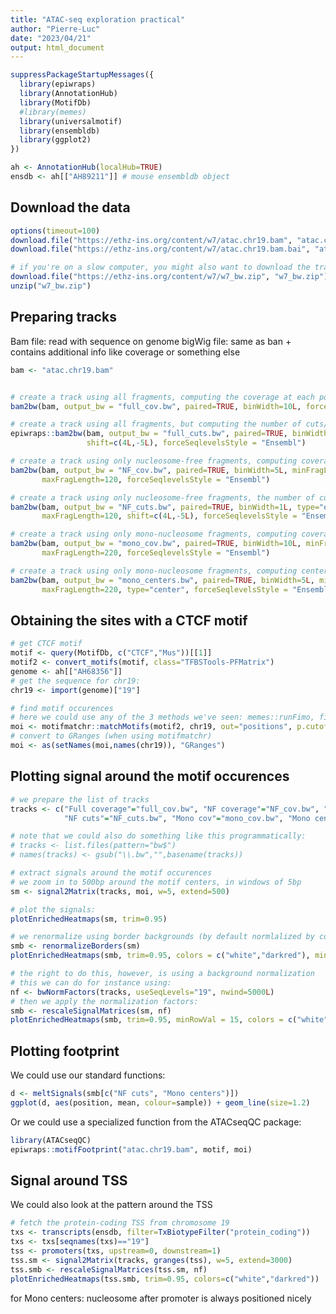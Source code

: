 ```yaml
---
title: "ATAC-seq exploration practical"
author: "Pierre-Luc"
date: "2023/04/21"
output: html_document
---
```


```r
suppressPackageStartupMessages({
  library(epiwraps)
  library(AnnotationHub)
  library(MotifDb)
  #library(memes)
  library(universalmotif)
  library(ensembldb)
  library(ggplot2)
})

ah <- AnnotationHub(localHub=TRUE)
ensdb <- ah[["AH89211"]] # mouse ensembldb object
```


## Download the data

```r
options(timeout=100)
download.file("https://ethz-ins.org/content/w7/atac.chr19.bam", "atac.chr19.bam")
download.file("https://ethz-ins.org/content/w7/atac.chr19.bam.bai", "atac.chr19.bam.bai")
```


```r
# if you're on a slow computer, you might also want to download the tracks that we're generating below:
download.file("https://ethz-ins.org/content/w7/w7_bw.zip", "w7_bw.zip")
unzip("w7_bw.zip")
```


## Preparing tracks

Bam file: read with sequence on genome
bigWig file: same as ban + contains additional info like coverage or something else

```r
bam <- "atac.chr19.bam"


# create a track using all fragments, computing the coverage at each position (and force Ensembl naming)
bam2bw(bam, output_bw = "full_cov.bw", paired=TRUE, binWidth=10L, forceSeqlevelsStyle = "Ensembl")

# create a track using all fragments, but computing the number of cuts/insertion sites at each position
epiwraps::bam2bw(bam, output_bw = "full_cuts.bw", paired=TRUE, binWidth=1L, type="ends", 
                 shift=c(4L,-5L), forceSeqlevelsStyle = "Ensembl")

# create a track using only nucleosome-free fragments, computing coverage
bam2bw(bam, output_bw = "NF_cov.bw", paired=TRUE, binWidth=5L, minFragLength=30, 
       maxFragLength=120, forceSeqlevelsStyle = "Ensembl")

# create a track using only nucleosome-free fragments, the number of cuts/insertion sites at each position
bam2bw(bam, output_bw = "NF_cuts.bw", paired=TRUE, binWidth=1L, type="ends", minFragLength=30, 
       maxFragLength=120, shift=c(4L,-5L), forceSeqlevelsStyle = "Ensembl")

# create a track using only mono-nucleosome fragments, computing coverage
bam2bw(bam, output_bw = "mono_cov.bw", paired=TRUE, binWidth=10L, minFragLength=140,
       maxFragLength=220, forceSeqlevelsStyle = "Ensembl")

# create a track using only mono-nucleosome fragments, computing centers
bam2bw(bam, output_bw = "mono_centers.bw", paired=TRUE, binWidth=5L, minFragLength=140,
       maxFragLength=220, type="center", forceSeqlevelsStyle = "Ensembl")
```


## Obtaining the sites with a CTCF motif

```r
# get CTCF motif
motif <- query(MotifDb, c("CTCF","Mus"))[[1]]
motif2 <- convert_motifs(motif, class="TFBSTools-PFMatrix")
genome <- ah[["AH68356"]]
# get the sequence for chr19:
chr19 <- import(genome)["19"]

# find motif occurences
# here we could use any of the 3 methods we've seen: memes::runFimo, findMotifInstances, or this:
moi <- motifmatchr::matchMotifs(motif2, chr19, out="positions", p.cutoff=1e-5)[[1]]
# convert to GRanges (when using motifmatchr)
moi <- as(setNames(moi,names(chr19)), "GRanges")
```

## Plotting signal around the motif occurences

```r
# we prepare the list of tracks
tracks <- c("Full coverage"="full_cov.bw", "NF coverage"="NF_cov.bw", "All cuts"="full_cuts.bw",
            "NF cuts"="NF_cuts.bw", "Mono cov"="mono_cov.bw", "Mono centers"="mono_centers.bw")

# note that we could also do something like this programmatically:
# tracks <- list.files(pattern="bw$")
# names(tracks) <- gsub("\\.bw","",basename(tracks))

# extract signals around the motif occurences
# we zoom in to 500bp around the motif centers, in windows of 5bp
sm <- signal2Matrix(tracks, moi, w=5, extend=500)

# plot the signals:
plotEnrichedHeatmaps(sm, trim=0.95)

# we renormalize using border backgrounds (by default normlalized by coverage)
smb <- renormalizeBorders(sm)
plotEnrichedHeatmaps(smb, trim=0.95, colors = c("white","darkred"), minRowVal = 20)

# the right to do this, however, is using a background normalization
# this we can do for instance using:
nf <- bwNormFactors(tracks, useSeqLevels="19", nwind=5000L)
# then we apply the normalization factors:
smb <- rescaleSignalMatrices(sm, nf)
plotEnrichedHeatmaps(smb, trim=0.95, minRowVal = 15, colors = c("white","darkred"))
```


## Plotting footprint

We could use our standard functions:

```r
d <- meltSignals(smb[c("NF cuts", "Mono centers")])
ggplot(d, aes(position, mean, colour=sample)) + geom_line(size=1.2)
```
Or we could use a specialized function from the ATACseqQC package:

```r
library(ATACseqQC)
epiwraps::motifFootprint("atac.chr19.bam", motif, moi)
```

## Signal around TSS

We could also look at the pattern around the TSS

```r
# fetch the protein-coding TSS from chromosome 19
txs <- transcripts(ensdb, filter=TxBiotypeFilter("protein_coding"))
txs <- txs[seqnames(txs)=="19"]
tss <- promoters(txs, upstream=0, downstream=1)
tss.sm <- signal2Matrix(tracks, granges(tss), w=5, extend=3000)
tss.smb <- rescaleSignalMatrices(tss.sm, nf)
plotEnrichedHeatmaps(tss.smb, trim=0.95, colors=c("white","darkred"))
```


for Mono centers: nucleosome after promoter is always positioned nicely
